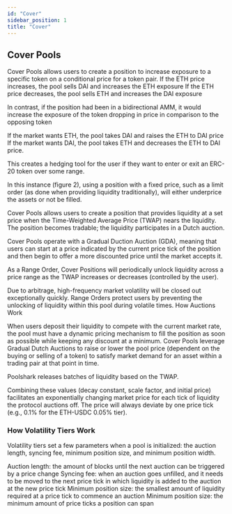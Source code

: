 ```yaml
---
id: "Cover"
sidebar_position: 1
title: "Cover"
---
```


## Cover Pools

Cover Pools allows users to create a position to increase exposure to a specific token on a conditional price for a token pair. 
If the ETH price increases, the pool sells DAI and increases the ETH exposure
If the ETH price decreases, the pool sells ETH and increases the DAI exposure

In contrast, if the position had been in a bidirectional AMM, it would increase the exposure of the token dropping in price in comparison to the opposing token 

If the market wants ETH, the pool takes DAI and raises the ETH to DAI price
If the market wants DAI, the pool takes ETH and decreases the ETH to DAI price.

This creates a hedging tool for the user if they want to enter or exit an ERC-20 token over some range. 

In this instance (figure 2), using a position with a fixed price, such as a limit order (as done when providing liquidity traditionally), will either underprice the assets or not be filled. 

Cover Pools allows users to create a position that provides liquidity at a set price when the Time-Weighted Average Price (TWAP) nears the liquidity. The position becomes tradable; the liquidity participates in a Dutch auction. 

Cover Pools operate with a Gradual Duction Auction (GDA), meaning that users can start at a price indicated by the current price tick of the position and then begin to offer a more discounted price until the market accepts it.

As a Range Order, Cover Positions will periodically unlock liquidity across a price range as the TWAP increases or decreases (controlled by the user). 

Due to arbitrage, high-frequency market volatility will be closed out exceptionally quickly. Range Orders protect users by preventing the unlocking of liquidity within this pool during volatile times.
How Auctions Work

When users deposit their liquidity to compete with the current market rate, the pool must have a dynamic pricing mechanism to fill the position as soon as possible while keeping any discount at a minimum. Cover Pools leverage Gradual Dutch Auctions to raise or lower the pool price (dependent on the buying or selling of a token) to satisfy market demand for an asset within a trading pair at that point in time. 

Poolshark releases batches of liquidity based on the TWAP.

Combining these values (decay constant, scale factor, and initial price) facilitates an exponentially changing market price for each tick of liquidity the protocol auctions off. The price will always deviate by one price tick (e.g., 0.1% for the ETH-USDC 0.05% tier). 

### How Volatility Tiers Work

Volatility tiers set a few parameters when a pool is initialized: the auction length, syncing fee, minimum position size, and minimum position width.

Auction length: the amount of blocks until the next auction can be triggered by a price change 
Syncing fee: when an auction goes unfilled, and it needs to be moved to the next price tick in which liquidity is added to the auction at the new price tick 
Minimum position size: the smallest amount of liquidity required at a price tick to commence an auction 
Minimum position size: the minimum amount of price ticks a position can span 

